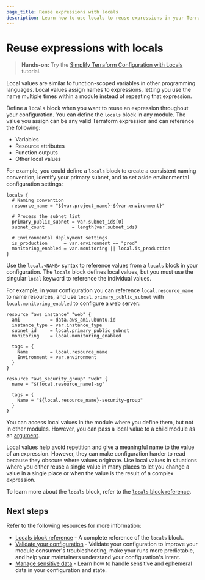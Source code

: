 ```yaml
---
page_title: Reuse expressions with locals
description: Learn how to use locals to reuse expressions in your Terraform configuration.
---
```


# Reuse expressions with locals

> **Hands-on:** Try the [Simplify Terraform Configuration with Locals](/terraform/tutorials/configuration-language/locals?utm_source=WEBSITE&utm_medium=WEB_IO&utm_offer=ARTICLE_PAGE&utm_content=DOCS) tutorial.

Local values are similar to function-scoped variables in other programming languages. Local values assign names to expressions, letting you use the name multiple times within a module instead of repeating that expression.

Define a `locals` block when you want to reuse an expression throughout your configuration. You can define the `locals` block in any module. The value you assign can be any valid Terraform expression and can reference the following:

- Variables
- Resource attributes
- Function outputs
- Other local values

For example, you could define a `locals` block to create a consistent naming convention, identify your primary subnet, and to set aside environmental configuration settings:

<CodeBlockConfig hideClipboard>

```hcl
locals {
  # Naming convention
  resource_name = "${var.project_name}-${var.environment}"

  # Process the subnet list
  primary_public_subnet = var.subnet_ids[0]
  subnet_count          = length(var.subnet_ids)

  # Environmental deployment settings
  is_production      = var.environment == "prod"
  monitoring_enabled = var.monitoring || local.is_production
}
```

</CodeBlockConfig>

Use the `local.<NAME>` syntax to reference values from a `locals` block in your configuration. The `locals` block defines local values, but you must use the singular `local` keyword to reference the individual values.

For example, in your configuration you can reference `local.resource_name` to name resources, and use `local.primary_public_subnet` with `local.monitoring_enabled` to configure a web server:

<CodeBlockConfig highlight="4,5,8,14,17" hideClipboard>

```hcl
resource "aws_instance" "web" {
  ami           = data.aws_ami.ubuntu.id
  instance_type = var.instance_type
  subnet_id     = local.primary_public_subnet
  monitoring    = local.monitoring_enabled

  tags = {
    Name        = local.resource_name
    Environment = var.environment
  }
}

resource "aws_security_group" "web" {
  name = "${local.resource_name}-sg"

  tags = {
    Name = "${local.resource_name}-security-group"
  }
}
```

</CodeBlockConfig>

You can access local values in the module where you define them, but not in other modules. However, you can pass a local value to a child module as an [argument](/terraform/language/modules/syntax#calling-a-child-module).

Local values help avoid repetition and give a meaningful name to the value of an expression. However, they can make configuration harder to read because they obscure where values originate. Use local values in situations where you either reuse a single value in many places to let you change a value in a single place or when the value is the result of a complex expression.

To learn more about the `locals` block, refer to the [`locals` block reference](/terraform/language/reference/block/locals).

## Next steps

Refer to the following resources for more information:

- [Locals block reference](/terraform/language/reference/block/locals) - A complete reference of the `locals` block.
- [Validate your configuration](/terraform/language/validate) - Validate your configuration to improve your module consumer's troubleshooting, make your runs more predictable, and help your maintainers understand your configuration's intent.
- [Manage sensitive data](/terraform/language/manage-sensitive-data) - Learn how to handle sensitive and ephemeral data in your configuration and state.
